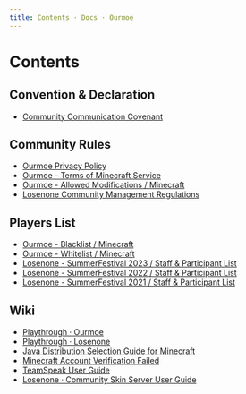 ```yaml
---
title: Contents · Docs · Ourmoe
---
```


# Contents

## Convention & Declaration

- [Community Communication Covenant](treaty/community_communication_covenant)

## Community Rules

- [Ourmoe Privacy Policy](rules/privacy_policy)
- [Ourmoe - Terms of Minecraft Service](rules/terms_of_minecraft_service)
- [Ourmoe - Allowed Modifications / Minecraft](rules/allowed_modifications)
- [Losenone Community Management Regulations](rules/losenone_community_management_regulations)

## Players List

- [Ourmoe - Blacklist / Minecraft](list/blacklist_minecraft)
- [Ourmoe - Whitelist / Minecraft](list/whitelist_minecraft)
- [Losenone - SummerFestival 2023 / Staff & Participant List](list/losenone_summerfestival_2023_staff_and_participant_list)
- [Losenone - SummerFestival 2022 / Staff & Participant List](list/losenone_summerfestival_2022_staff_and_participant_list)
- [Losenone - SummerFestival 2021 / Staff & Participant List](list/losenone_summerfestival_2021_staff_and_participant_list)

## Wiki

- [Playthrough · Ourmoe](wiki/previous_playthrough)
- [Playthrough · Losenone](wiki/losenone_previous_playthrough)
- [Java Distribution Selection Guide for Minecraft](wiki/java_distribution_selection_guide_for_minecraft)
- [Minecraft Account Verification Failed](wiki/minecraft_account_verification_failed)
- [TeamSpeak User Guide](wiki/teamspeak_user_guide)
- [Losenone · Community Skin Server User Guide](wiki/losenone_skin_user_guide)